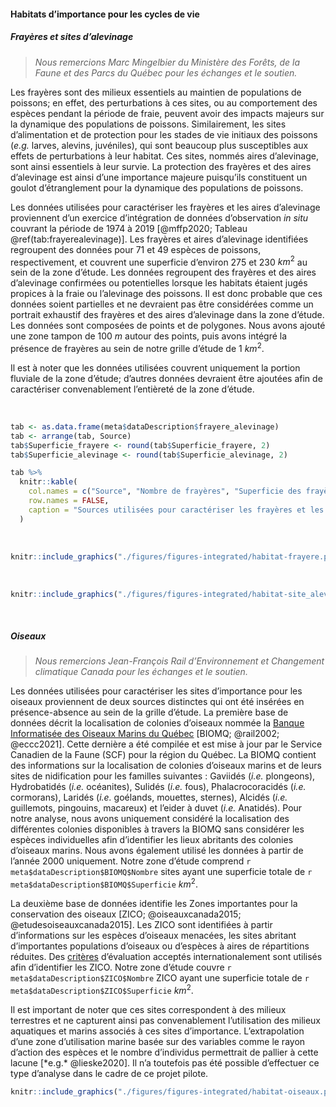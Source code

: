 #### Habitats d'importance pour les cycles de vie

##### Frayères et sites d'alevinage

> *Nous remercions Marc Mingelbier du Ministère des Forêts, de la Faune et des Parcs du Québec pour les échanges et le soutien.*

Les frayères sont des milieux essentiels au maintien de populations de poissons; en effet, des perturbations à ces sites, ou au comportement des espèces pendant la période de fraie, peuvent avoir des impacts majeurs sur la dynamique des populations de poissons. Similairement, les sites d'alimentation et de protection pour les stades de vie initiaux des poissons (*e.g.* larves, alevins, juvéniles), qui sont beaucoup plus susceptibles aux effets de perturbations à leur habitat. Ces sites, nommés aires d'alevinage, sont ainsi essentiels à leur survie. La protection des frayères et des aires d'alevinage est ainsi d'une importance majeure puisqu'ils constituent un goulot d'étranglement pour la dynamique des populations de poissons.

Les données utilisées pour caractériser les frayères et les aires d'alevinage proviennent d'un exercice d'intégration de données d'observation *in situ* couvrant la période de 1974 à 2019 [@mffp2020; Tableau \@ref(tab:frayerealevinage)]. Les frayères et aires d'alevinage identifiées regroupent des données pour 71 et 49 espèces de poissons, respectivement, et couvrent une superficie d'environ 275 et 230 $km^2$ au sein de la zone d'étude. Les données regroupent des frayères et des aires d'alevinage confirmées ou potentielles lorsque les habitats étaient jugés propices à la fraie ou l'alevinage des poissons. Il est donc probable que ces données soient partielles et ne devraient pas être considérées comme un portrait exhaustif des frayères et des aires d'alevinage dans la zone d'étude. Les données sont composées de points et de polygones. Nous avons ajouté une zone tampon de 100 $m$ autour des points, puis avons intégré la présence de frayères au sein de notre grille d'étude de 1 $km^2$.

Il est à noter que les données utilisées couvrent uniquement la portion fluviale de la zone d'étude; d'autres données devraient être ajoutées afin de caractériser convenablement l'entièreté de la zone d'étude.

<br/>

```r
tab <- as.data.frame(meta$dataDescription$frayere_alevinage)
tab <- arrange(tab, Source)
tab$Superficie_frayere <- round(tab$Superficie_frayere, 2)
tab$Superficie_alevinage <- round(tab$Superficie_alevinage, 2)

tab %>%
  knitr::kable(
    col.names = c("Source", "Nombre de frayères", "Superficie des frayères $km^2$", "Nombre d'aires d'alevinage","Superficie des aires d'alevinage $km^2$"),
    row.names = FALSE,
    caption = "Sources utilisées pour caractériser les frayères et les aires d'alevinage dans la zone d'étude."
  )
```

<br/>

```r
knitr::include_graphics("./figures/figures-integrated/habitat-frayere.png")
```

<br/>

```r
knitr::include_graphics("./figures/figures-integrated/habitat-site_alevinage.png")
```

<br/>

##### Oiseaux

> *Nous remercions Jean-François Rail d'Environnement et Changement climatique Canada pour les échanges et le soutien.*


Les données utilisées pour caractériser les sites d'importance pour les oiseaux proviennent de deux sources distinctes qui ont été insérées en présence-absence au sein de la grille d'étude. La première base de données décrit la localisation de colonies d'oiseaux nommée la [Banque Informatisée des Oiseaux Marins du Québec](https://ogsl.ca/fr/biodiversite-oiseaux-eccc-biomq-a-propos/) [BIOMQ; @rail2002; @eccc2021]. Cette dernière a été compilée et est mise à jour par le Service Canadien de la Faune (SCF) pour la région du Québec. La BIOMQ contient des informations sur la localisation de colonies d'oiseaux marins et de leurs sites de nidification pour les familles suivantes : Gaviidés (*i.e.* plongeons), Hydrobatidés (*i.e.* océanites), Sulidés (*i.e.* fous), Phalacrocoracidés (*i.e.* cormorans), Laridés (*i.e.* goélands, mouettes, sternes), Alcidés (*i.e.* guillemots, pingouins, macareux) et l’eider à duvet (*i.e.* Anatidés). Pour notre analyse, nous avons uniquement considéré la localisation des différentes colonies disponibles à travers la BIOMQ sans considérer les espèces individuelles afin d'identifier les lieux abritants des colonies d'oiseaux marins. Nous avons également utilisé les données à partir de l'année 2000 uniquement. Notre zone d'étude comprend `r meta$dataDescription$BIOMQ$Nombre` sites ayant une superficie totale de `r meta$dataDescription$BIOMQ$Superficie` $km^2$.

La deuxième base de données identifie les Zones importantes pour la conservation des oiseaux [ZICO; @oiseauxcanada2015; @etudesoiseauxcanada2015]. Les ZICO sont identifiées à partir d'informations sur les espèces d'oiseaux menacées, les sites abritant d'importantes populations d'oiseaux ou d'espèces à aires de répartitions réduites. Des [critères](https://www.ibacanada.org/documents/current_Canadian_IBA_Criteria.pdf) d'évaluation acceptés internationalement sont utilisés afin d'identifier les ZICO. Notre zone d'étude couvre `r meta$dataDescription$ZICO$Nombre` ZICO ayant une superficie totale de `r meta$dataDescription$ZICO$Superficie` $km^2$.

Il est important de noter que ces sites correspondent à des milieux terrestres et ne capturent ainsi pas convenablement l'utilisation des milieux aquatiques et marins associés à ces sites d'importance. L'extrapolation d'une zone d'utilisation marine basée sur des variables comme le rayon d’action des espèces et le nombre d’individus permettrait de pallier à cette lacune [*e.g.* @lieske2020]. Il n'a toutefois pas été possible d'effectuer ce type d'analyse dans le cadre de ce projet pilote.


```r
knitr::include_graphics("./figures/figures-integrated/habitat-oiseaux.png")
```

<br>
